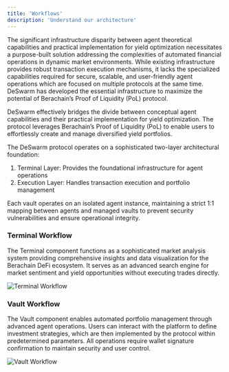 ```yaml
---
title: 'Workflows'
description: 'Understand our architecture'
---
```


The significant infrastructure disparity between agent theoretical capabilities and practical implementation for yield optimization necessitates a purpose-built solution addressing the complexities of automated financial operations in dynamic market environments. While existing infrastructure provides robust transaction execution mechanisms, it lacks the specialized capabilities required for secure, scalable, and user-friendly agent operations which are focused on multiple protocols at the same time. DeSwarm has developed the essential infrastructure to maximize the potential of Berachain’s Proof of Liquidity (PoL) protocol.

DeSwarm effectively bridges the divide between conceptual agent capabilities and their practical implementation for yield optimization. The protocol leverages Berachain’s Proof of Liquidity (PoL) to enable users to effortlessly create and manage diversified yield portfolios.

The DeSwarm protocol operates on a sophisticated two-layer architectural foundation:

1. Terminal Layer: Provides the foundational infrastructure for agent operations
2. Execution Layer: Handles transaction execution and portfolio management

Each vault operates on an isolated agent instance, maintaining a strict 1:1 mapping between agents and managed vaults to prevent security vulnerabilities and ensure operational integrity.

### **Terminal Workflow**

The Terminal component functions as a sophisticated market analysis system providing comprehensive insights and data visualization for the Berachain DeFi ecosystem. It serves as an advanced search engine for market sentiment and yield opportunities without executing trades directly.

<img alt="Terminal Workflow" classname="hidden dark:block" src="/images/terminal-workflow.png" />

### **Vault Workflow**

The Vault component enables automated portfolio management through advanced agent operations. Users can interact with the platform to define investment strategies, which are then implemented by the protocol within predetermined parameters. All operations require wallet signature confirmation to maintain security and user control.

<img alt="Vault Workflow" classname="hidden dark:block" src="/images/vault-workflow.png" />
